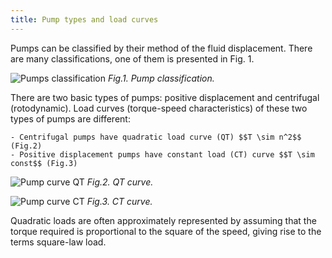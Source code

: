 ```yaml
---
title: Pump types and load curves
---
```


Pumps can be classified by their method of the fluid displacement. There are
many classifications, one of them is presented in Fig. 1.

![Pumps classification](./images/pumps-classification.png) _Fig.1. Pump
classification._

There are two basic types of pumps: positive displacement and centrifugal
(rotodynamic). Load curves (torque-speed characteristics) of these two types of
pumps are different:

    - Centrifugal pumps have quadratic load curve (QT) $$T \sim n^2$$ (Fig.2)
    - Positive displacement pumps have constant load (CT) curve $$T \sim const$$ (Fig.3)

![Pump curve QT](./images/pump-curve-QT.png) _Fig.2. QT curve._

![Pump curve CT](./images/pump-curve-CT.png) _Fig.3. CT curve._

Quadratic loads are often approximately represented by assuming that the torque
required is proportional to the square of the speed, giving rise to the terms
square-law load.
